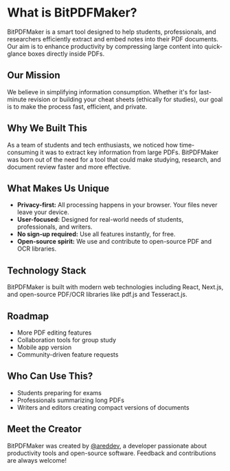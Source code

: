 # What is BitPDFMaker?

BitPDFMaker is a smart tool designed to help students, professionals, and researchers efficiently extract and embed notes into their PDF documents. Our aim is to enhance productivity by compressing large content into quick-glance boxes directly inside PDFs.

## Our Mission

We believe in simplifying information consumption. Whether it's for last-minute revision or building your cheat sheets (ethically for studies), our goal is to make the process fast, efficient, and private.

## Why We Built This

As a team of students and tech enthusiasts, we noticed how time-consuming it was to extract key information from large PDFs. BitPDFMaker was born out of the need for a tool that could make studying, research, and document review faster and more effective.

## What Makes Us Unique

- **Privacy-first:** All processing happens in your browser. Your files never leave your device.
- **User-focused:** Designed for real-world needs of students, professionals, and writers.
- **No sign-up required:** Use all features instantly, for free.
- **Open-source spirit:** We use and contribute to open-source PDF and OCR libraries.

## Technology Stack

BitPDFMaker is built with modern web technologies including React, Next.js, and open-source PDF/OCR libraries like pdf.js and Tesseract.js.

## Roadmap

- More PDF editing features
- Collaboration tools for group study
- Mobile app version
- Community-driven feature requests

## Who Can Use This?

- Students preparing for exams  
- Professionals summarizing long PDFs  
- Writers and editors creating compact versions of documents

## Meet the Creator

BitPDFMaker was created by [@areddev](https://x.com/areddev), a developer passionate about productivity tools and open-source software. Feedback and contributions are always welcome!
